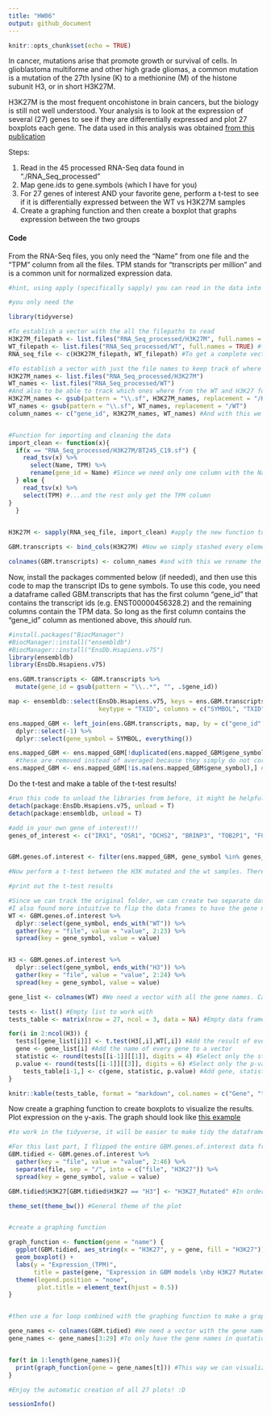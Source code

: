 ---
title: "HW06"
output: github_document
---

```{r setup, include=FALSE}
knitr::opts_chunk$set(echo = TRUE)
```


In cancer, mutations arise that promote growth or survival of cells. In glioblastoma multiforme and other high grade gliomas, a common mutation is a mutation of the 27th lysine (K) to a methionine (M) of the histone subunit H3, or in short H3K27M. 

H3K27M is the most frequent oncohistone in brain cancers, but the biology is still not well understood. Your analysis is to look at the expression of several (27) genes to see if they are differentially expressed and plot 27 boxplots each gene. The data used in this analysis was obtained [from this publication](https://pubmed.ncbi.nlm.nih.gov/31085178/) 

Steps: 

  1. Read in the 45 processed RNA-Seq data found in "./RNA_Seq_processed"
  2. Map gene.ids to gene.symbols (which I have for you)
  3. For 27 genes of interest AND your favorite gene, perform a t-test to see if it is differentially expressed between the WT vs H3K27M samples
  4. Create a graphing function and then create a boxplot that graphs expression between the two groups
  
  
#### Code

From the RNA-Seq files, you only need the "Name" from one file and the "TPM" column from all the files. TPM stands for "transcripts per million" and is a common unit for normalized expression data. 
```{r load in data, warning = FALSE, message=FALSE}
#hint, using apply (specifically sapply) you can read in the data into a list and then bind the columns together. Or you can use a for loop too. 

#you only need the 

library(tidyverse)

#To establish a vector with the all the filepaths to read
H3K27M_filepath <- list.files("RNA_Seq_processed/H3K27M", full.names = TRUE) #for the H3K27 folder
WT_filepath <- list.files("RNA_Seq_processed/WT", full.names = TRUE) #for the WT folder
RNA_seq_file <- c(H3K27M_filepath, WT_filepath) #To get a complete vector of all the filepaths

#To establish a vector with just the file names to keep track of where the data came from
H3K27M_names <- list.files("RNA_Seq_processed/H3K27M")
WT_names <- list.files("RNA_Seq_processed/WT")
#And also to be able to track which ones where from the WT and H3K27 folders
H3K27M_names <- gsub(pattern = "\\.sf", H3K27M_names, replacement = "/H3")
WT_names <- gsub(pattern = "\\.sf", WT_names, replacement = "/WT")
column_names <- c("gene_id", H3K27M_names, WT_names) #And with this we have the complete list of names for the GBM.transcripts matrix


#Function for importing and cleaning the data
import_clean <- function(x){
  if(x == "RNA_Seq_processed/H3K27M/BT245_C19.sf") {
    read_tsv(x) %>%
      select(Name, TPM) %>%
      rename(gene_id = Name) #Since we need only one column with the Name, only one file will keep that column...
  } else {
    read_tsv(x) %>%
    select(TPM) #...and the rest only get the TPM column
}
  }
  

H3K27M <- sapply(RNA_seq_file, import_clean) #apply the new function to every filepath required into a list

GBM.transcripts <- bind_cols(H3K27M) #Now we simply stashed every element of the list into to columns of a data frame

colnames(GBM.transcripts) <- column_names #and with this we rename the columns to the required names. gene_id for the Name column, and the file name where the TPM column came from, as well as the folder (WT/H3K27)


```

Now, install the packages commented below (if needed), and then use this code to map the transcript IDs to gene symbols. To use this code, you need a dataframe called GBM.transcripts that has the first column "gene_id" that contains the transcript ids (e.g. ENST00000456328.2) and the remaining columns contain the TPM data. So long as the first column contains the "gene_id" column as mentioned above, this *should* run. 

```{r map gene.ids to gene.symbols using ensembldb, warning= FALSE, message=FALSE}

#install.packages("BiocManager")
#BiocManager::install("ensembldb")
#BiocManager::install("EnsDb.Hsapiens.v75")
library(ensembldb)
library(EnsDb.Hsapiens.v75)

ens.GBM.transcripts <- GBM.transcripts %>% 
  mutate(gene_id = gsub(pattern = "\\..*", "", .$gene_id))

map <- ensembldb::select(EnsDb.Hsapiens.v75, keys = ens.GBM.transcripts$gene_id,
                         keytype = "TXID", columns = c("SYMBOL", "TXID"))

ens.mapped_GBM <- left_join(ens.GBM.transcripts, map, by = c("gene_id" = "TXID")) %>% 
  dplyr::select(-1) %>% 
  dplyr::select(gene_symbol = SYMBOL, everything())

ens.mapped_GBM <- ens.mapped_GBM[!duplicated(ens.mapped_GBM$gene_symbol),] #remove duplicated gene symbols
  #these are removed instead of averaged because they simply do not correlate particularly well. 
ens.mapped_GBM <- ens.mapped_GBM[!is.na(ens.mapped_GBM$gene_symbol),] #remove NA values

```



Do the t-test and make a table of the t-test results!

```{r t.test for difference between a bunch of genes, warning= FALSE, message=FALSE}

#run this code to unload the libraries from before, it might be helpful because the select() function from dplyr might be hidden otherwise
detach(package:EnsDb.Hsapiens.v75, unload = T)
detach(package:ensembldb, unload = T)

#add in your own gene of interest!!! 
genes_of_interest <- c("IRX1", "OSR1", "DCHS2", "BRINP3", "TOB2P1", "FOXD1", "ZFPM2", "GLB1", "ALG5", "TRIM4", "ADARB2", "PCDHGA11", "IDH1", "EGFR", "MGMT", "TERT", "PTEN", "TP53", "RB1", "PTEN", "ATRX", "PDGFRA", "PIK3CA", "MICA", "CDKN2A", "EZH2", "BRD2", "CICP27") #I chose CICP27


GBM.genes.of.interest <- filter(ens.mapped_GBM, gene_symbol %in% genes_of_interest)

#Now perform a t-test between the H3K mutated and the wt samples. There are many ways to do this actually, you can use a for loop or you could do the tidy alternative with broom(), but the for loop is probably the easiest

#print out the t-test results

#Since we can track the original folder, we can create two separate data frames and perform paired t-test between them.
#I also found more intuitive to flip the data frames to have the gene names as columns
WT <- GBM.genes.of.interest %>%
  dplyr::select(gene_symbol, ends_with("WT")) %>%
  gather(key = "file", value = "value", 2:23) %>%
  spread(key = gene_symbol, value = value)


H3 <- GBM.genes.of.interest %>%
  dplyr::select(gene_symbol, ends_with("H3")) %>%
  gather(key = "file", value = "value", 2:24) %>%
  spread(key = gene_symbol, value = value)

gene_list <- colnames(WT) #We need a vector with all the gene names. Careful, this will include the "file" column, as well. 

tests <- list() #Empty list to work with
tests_table <- matrix(nrow = 27, ncol = 3, data = NA) #Empty data frame to work with

for(i in 2:ncol(H3)) { 
  tests[[gene_list[i]]] <- t.test(H3[,i],WT[,i]) #Add the result of every t-test to a list
  gene <- gene_list[i] #Add the name of every gene to a vector
  statistic <- round(tests[[i-1]][[1]], digits = 4) #Select only the statistics value and add them to a vector
  p.value <- round(tests[[i-1]][[3]], digits = 6) #Select only the p-value and add them to a vector
    tests_table[i-1,] <- c(gene, statistic, p.value) #Add gene, statistic, and p.value to the empty data frame in order
}

knitr::kable(tests_table, format = "markdown", col.names = c("Gene", "t-statistic", "p-value")) #Print the table with the results

```



Now create a graphing function to create boxplots to visualize the results. Plot expression on the y-axis. The graph should look like [this example](IRX1_example.png)

```{r create a graphing function}
#to work in the tidyverse, it will be easier to make tidy the dataframe first

#For this last part, I flipped the entire GBM.genes.of.interest data frame and the I create a new parameter that considers if the data came from the WT or the H3K27 data frame, which is going to be useful to add a color aesthetic the the plots.
GBM.tidied <- GBM.genes.of.interest %>%
  gather(key = "file", value = "value", 2:46) %>%
  separate(file, sep = "/", into = c("file", "H3K27")) %>%
  spread(key = gene_symbol, value = value)

GBM.tidied$H3K27[GBM.tidied$H3K27 == "H3"] <- "H3K27_Mutated" #In order to have the labels as requested

theme_set(theme_bw()) #General theme of the plot


#create a graphing function

graph_function <- function(gene = "name") {
  ggplot(GBM.tidied, aes_string(x = "H3K27", y = gene, fill = "H3K27")) + #It seems that aes() doesn't work well by itself, so I chose aes_string() to input thing in "quotes".
  geom_boxplot() +
  labs(y = "Expression_(TPM)",
       title = paste(gene, "Expression in GBM models \nby H3K27 Mutated or WT Status")) + #This way it adds the corresponding gene name to each plot
  theme(legend.position = "none",
        plot.title = element_text(hjust = 0.5))
}


#then use a for loop combined with the graphing function to make a graph for all your genes of interest 

gene_names <- colnames(GBM.tidied) #We need a vector with the gene names
gene_names <- gene_names[3:29] #To only have the gene names in quotation marks


for(t in 1:length(gene_names)){
  print(graph_function(gene = gene_names[t])) #This way we can visualize de plots in the md file
}

#Enjoy the automatic creation of all 27 plots! :D

```


```{r reproducibility}
sessionInfo()
```


